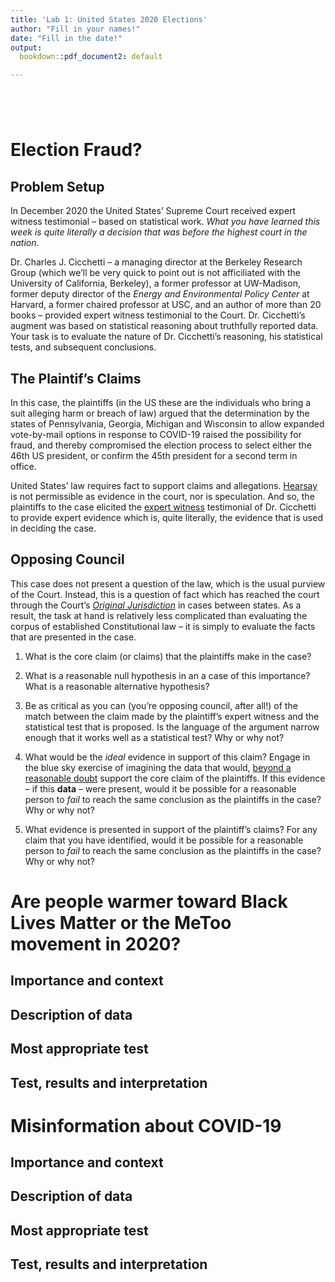 ```yaml
---
title: 'Lab 1: United States 2020 Elections'
author: "Fill in your names!"
date: "Fill in the date!"
output:
  bookdown::pdf_document2: default

---
```


```r

```

```r

```

```r

```

```r

```

\clearpage 
# Election Fraud? 
## Problem Setup 

In December 2020 the United States' Supreme Court received expert witness testimonial -- based on statistical work. *What you have learned this week is quite literally a decision that was before the highest court in the nation*. 

Dr. Charles J. Cicchetti -- a managing director at the Berkeley Research Group (which we'll be very quick to point out is not afficiliated with the University of California, Berkeley), a former professor at UW-Madison, former deputy director of the *Energy and Environmental Policy Center* at Harvard, a former chaired professor at USC, and an author of more than 20 books -- provided expert witness testimonial to the Court. Dr. Cicchetti's augment was based on statistical reasoning about truthfully reported data. Your task is to evaluate the nature of Dr. Cicchetti's reasoning, his statistical tests, and subsequent conclusions. 

## The Plaintif's Claims 

In this case, the plaintiffs (in the US these are the individuals who bring a suit alleging harm or breach of law) argued that the determination by the states of Pennsylvania, Georgia, Michigan and Wisconsin to allow expanded vote-by-mail options in response to COVID-19 raised the possibility for fraud, and thereby compromised the election process to select either the 46th US president, or confirm the 45th president for a second term in office. 

United States' law requires fact to support claims and allegations. [Hearsay](https://en.wikipedia.org/wiki/Hearsay_in_United_States_law) is not permissible as evidence in the court, nor is speculation. And so, the plaintiffs to the case elicited the [expert witness](https://en.wikipedia.org/wiki/Expert_witness) testimonial of Dr. Cicchetti to provide expert evidence which is, quite literally, the evidence that is used in deciding the case. 

## Opposing Council 

This case does not present a question of the law, which is the usual purview of the Court. Instead, this is a question of fact which has reached the court through the Court's [*Original Jurisdiction*](https://www.fjc.gov/history/courts/jurisdiction-original-supreme-court) in cases between states. As a result, the task at hand is relatively less complicated than evaluating the corpus of established Constitutional law -- it is simply to evaluate the facts that are presented in the case. 

1. What is the core claim (or claims) that the plaintiffs make in the case? 

> 

2. What is a reasonable null hypothesis in an a case of this importance? What is a reasonable alternative hypothesis? 

> 

3. Be as critical as you can (you're opposing council, after all!) of the match between the claim made by the plaintiff's expert witness and the statistical test that is proposed. Is the language of the argument narrow enough that it works well as a statistical test? Why or why not? 

>

4. What would be the *ideal* evidence in support of this claim? Engage in the blue sky exercise of imagining the data that would, [beyond a reasonable doubt](https://en.wikipedia.org/wiki/Reasonable_doubt) support the core claim of the plaintiffs. If this evidence -- if this **data** -- were present, would it be possible for a reasonable person to *fail* to reach the same conclusion as the plaintiffs in the case? Why or why not? 

> 

5. What evidence is presented in support of the plaintiff's claims? For any claim that you have identified, would it be possible for a reasonable person to *fail* to reach the same conclusion as the plaintiffs in the case? Why or why not? 

> 

\clearpage 

# Are people warmer toward Black Lives Matter or the MeToo movement in 2020? 

## Importance and context
<!-- You can (and should delete each of these comments lines in your final report) --> 

## Description of data
<!-- Not only the data that you use, but why this is the most reasonable data _to_ use --> 
<!-- What is the data like before you make any changes to it --> 
<!-- What changes do you make to the data and why? --> 
<!-- What does the data look like after you've made these changes to it --> 

## Most appropriate test 
<!-- What is the most appropriate test for you to conduct to answer the question at hand? --> 
<!-- What is the null hypothesis for this test, and what would it mean to reject this null --> 
<!-- What, if any, are the limitations to the test? --> 

## Test, results and interpretation
<!-- What test do you conduct --> 
<!-- What are the results of this test? --> 
<!-- What do the results of this test mean? What is the practical significance --> 
<!-- What, if any, of the requirements that the test places on the data are not met --> 
<!-- What does it mean for the data to fail to meet these requirements --> 

\clearpage 

# Misinformation about COVID-19

## Importance and context
<!-- You can (and should delete each of these comments lines in your final report) --> 

## Description of data
<!-- Not only the data that you use, but why this is the most reasonable data _to_ use --> 
<!-- What is the data like before you make any changes to it --> 
<!-- What changes do you make to the data and why? --> 
<!-- What does the data look like after you've made these changes to it --> 

## Most appropriate test 
<!-- What is the most appropriate test for you to conduct to answer the question at hand? --> 
<!-- What is the null hypothesis for this test, and what would it mean to reject this null --> 
<!-- What, if any, are the limitations to the test? --> 

## Test, results and interpretation
<!-- What test do you conduct --> 
<!-- What are the results of this test? --> 
<!-- What do the results of this test mean? What is the practical significance --> 
<!-- What, if any, of the requirements that the test places on the data are not met --> 
<!-- What does it mean for the data to fail to meet these requirements --> 